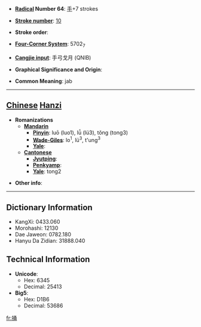 * '''[[Wiktionary:Chinese radical index| Radical]] Number 64''': [[Wiktionary:Chinese radical index 手|手]]+7 strokes

* '''[[Wiktionary:Chinese total strokes index|Stroke number]]''': [[Wiktionary:Chinese total strokes index 10|10]]

* '''Stroke order''': 

* '''[[Wiktionary:Chinese four corner index|Four-Corner System]]''': 5702<sub>7</sub>

* '''[[Wiktionary:Chinese Cangjie index|Cangjie input]]''': 手弓戈月 (QNIB)

* '''Graphical Significance and Origin''': 

* '''Common Meaning''': jab

----

== [[Chinese]] [[Hanzi]] ==

* '''Romanizations'''
** '''[[Mandarin]]'''
*** '''[[Pinyin]]''': luō (luo1), lǚ (lü3), tǒng (tong3)
*** '''[[Wade-Giles]]''': lo<sup>1</sup>, lü<sup>3</sup>, t'ung<sup>3</sup>
*** '''[[Yale]]''': 
** '''[[Cantonese]]'''
*** '''[[Jyutping]]''':
*** '''[[Penkyamp]]''': 
*** '''[[Yale]]''': tong2

* '''Other info''': 

----

== Dictionary Information ==

* KangXi: 0433.060
* Morohashi: 12130
* Dae Jaweon: 0782.180
* Hanyu Da Zidian: 31888.040

== Technical Information ==

* '''Unicode''':
** Hex: 6345
** Decimal: 25413
* '''Big5''':
** Hex: D1B6
** Decimal: 53686

[[fr:捅]]